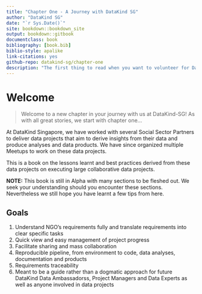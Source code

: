 ```yaml
--- 
title: "Chapter One - A Journey with DataKind SG"
author: "DataKind SG"
date: "`r Sys.Date()`"
site: bookdown::bookdown_site
output: bookdown::gitbook
documentclass: book
bibliography: [book.bib]
biblio-style: apalike
link-citations: yes
github-repo: datakind-sg/chapter-one
description: "The first thing to read when you want to volunteer for DataKind Singapore"
---
```


# Welcome {-}

> Welcome to a new chapter in your journey with us at DataKind-SG!
> As with all great stories, we start with chapter one...

At DataKind Singapore, we have worked with several Social Sector Partners to deliver data projects that aim to derive insights from their data and produce analyses and data products. We have since organized multiple Meetups to work on these data projects.

This is a book on the lessons learnt and best practices derived from these data projects on executing large collaborative data projects.

**NOTE:** This book is still in Alpha with many sections to be fleshed out. We seek your understanding should you encounter these sections. Nevertheless we still hope you have learnt a few tips from here.

## Goals {-}

1. Understand NGO's requirements fully and translate requirements into clear specific tasks
2. Quick view and easy management of project progress
3. Facilitate sharing and mass collaboration
4. Reproducible pipeline, from environment to code, data analyses, documentation and products
5. Requirements traceability
6. Meant to be a guide rather than a dogmatic approach for future DataKind Data Ambassadorss, Project Managers and Data Experts as well as anyone involved in data projects
